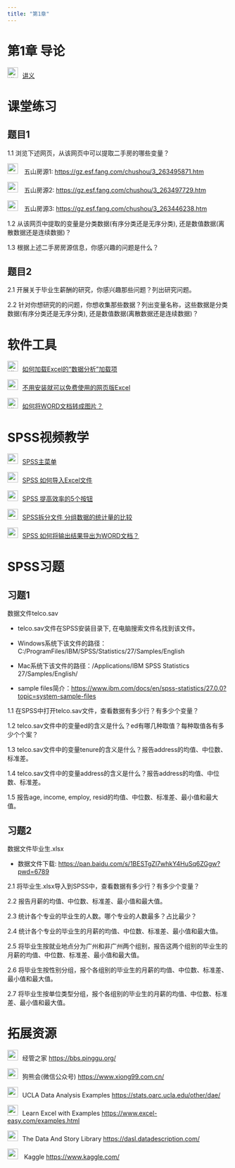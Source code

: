 ```yaml
---
title: "第1章"
---
```


# 第1章 导论

<img src="img/teacher.png" alt="讲义" style="width: 24px; height: 24px;margin-right: 10px">[讲义](https://lizongzhang.github.io/statspss/chap1.html)


# 课堂练习

## 题目1

1.1 浏览下述网页，从该网页中可以提取二手房的哪些变量？

<img src="img/link.png" style="width: 24px; height: 24px;margin-right: 10px"> 五山房源1:
<https://gz.esf.fang.com/chushou/3_263495871.htm>

<img src="img/link.png" style="width: 24px; height: 24px;margin-right: 10px"> 五山房源2:
<https://gz.esf.fang.com/chushou/3_263497729.htm>

<img src="img/link.png" style="width: 24px; height: 24px;margin-right: 10px"> 五山房源3:
<https://gz.esf.fang.com/chushou/3_263446238.htm>

1.2 从该网页中提取的变量是分类数据(有序分类还是无序分类), 还是数值数据(离散数据还是连续数据)？

1.3 根据上述二手房房源信息，你感兴趣的问题是什么？

## 题目2

2.1 开展关于毕业生薪酬的研究，你感兴趣那些问题？列出研究问题。

2.2 针对你想研究的的问题，你想收集那些数据？列出变量名称，这些数据是分类数据(有序分类还是无序分类), 还是数值数据(离散数据还是连续数据)？







# 软件工具

<img src="img/video.png" alt="讲义" style="width: 24px; height: 24px;margin-right: 10px;">[如何加载Excel的“数据分析”加载项](https://www.bilibili.com/video/BV19S4y1r7E4/)

<img src="img/video.png" style="width: 24px; height: 24px;margin-right: 10px">[不用安装就可以免费使用的网页版Excel](https://www.bilibili.com/video/BV1w6421w7Rf/)

<img src="img/video.png" alt="讲义" style="width: 24px; height: 24px;margin-right: 10px">[如何将WORD文档转成图片？](https://www.bilibili.com/video/BV1GU4y1f7f9/)

# SPSS视频教学


<img src="img/video.png" style="width: 24px; height: 24px;margin-right: 10px">[SPSS主菜单](https://www.bilibili.com/video/BV1N541177z6/)

<img src="img/video.png" style="width: 24px; height: 24px;margin-right: 10px">[SPSS 如何导入Excel文件](https://www.bilibili.com/video/BV1N541177z6/)

<img src="img/video.png" style="width: 24px; height: 24px;margin-right: 10px">[SPSS 提高效率的5个按钮](https://www.bilibili.com/video/BV1vN411p7ok/)


<img src="img/video.png" style="width: 24px; height: 24px;margin-right: 10px">[SPSS拆分文件 分组数据的统计量的比较](https://www.bilibili.com/video/BV1sy4y1C7FY)



<img src="img/video.png" style="width: 24px; height: 24px;margin-right: 10px">[SPSS 如何将输出结果导出为WORD文档？](https://www.bilibili.com/video/BV1o34y1N7qf/)

# SPSS习题

## 习题1

数据文件telco.sav 

- telco.sav文件在SPSS安装目录下, 在电脑搜索文件名找到该文件。

- Windows系统下该文件的路径：C:/ProgramFiles/IBM/SPSS/Statistics/27/Samples/English

- Mac系统下该文件的路径：/Applications/IBM SPSS Statistics 27/Samples/English/

- sample files简介：<https://www.ibm.com/docs/en/spss-statistics/27.0.0?topic=system-sample-files>

1.1 在SPSS中打开telco.sav文件，查看数据有多少行？有多少个变量？

1.2 telco.sav文件中的变量ed的含义是什么？ed有哪几种取值？每种取值各有多少个个案？

1.3 telco.sav文件中的变量tenure的含义是什么？报告address的均值、中位数、标准差。

1.4 telco.sav文件中的变量address的含义是什么？报告address的均值、中位数、标准差。

1.5 报告age, income, employ, resid的均值、中位数、标准差、最小值和最大值。


## 习题2

数据文件毕业生.xlsx

-   数据文件下载: <https://pan.baidu.com/s/1BESTgZl7whkY4HuSq6ZGgw?pwd=6789> 

2.1 将毕业生.xlsx导入到SPSS中，查看数据有多少行？有多少个变量？

2.2 报告月薪的均值、中位数、标准差、最小值和最大值。

2.3 统计各个专业的毕业生的人数。哪个专业的人数最多？占比最少？

2.4 统计各个专业的毕业生的月薪的均值、中位数、标准差、最小值和最大值。

2.5 将毕业生按就业地点分为广州和非广州两个组别，报告这两个组别的毕业生的月薪的均值、中位数、标准差、最小值和最大值。

2.6 将毕业生按性别分组，报个各组别的毕业生的月薪的均值、中位数、标准差、最小值和最大值。

2.7 将毕业生按单位类型分组，报个各组别的毕业生的月薪的均值、中位数、标准差、最小值和最大值。




# 拓展资源

<img src="img/link.png" style="width: 24px; height: 24px;margin-right: 10px">经管之家 <https://bbs.pinggu.org/> 

<img src="img/link.png" style="width: 24px; height: 24px;margin-right: 10px">狗熊会(微信公众号) <https://www.xiong99.com.cn/> 

<img src="img/link.png" style="width: 24px; height: 24px;margin-right: 10px">UCLA Data Analysis Examples <https://stats.oarc.ucla.edu/other/dae/> 

<img src="img/link.png" style="width: 24px; height: 24px;margin-right: 10px">Learn Excel with Examples <https://www.excel-easy.com/examples.html> 

<img src="img/link.png" style="width: 24px; height: 24px;margin-right: 10px">The Data And Story Library <https://dasl.datadescription.com/> 

<img src="img/link.png" style="width: 24px; height: 24px;margin-right: 10px"> Kaggle <https://www.kaggle.com/> 
